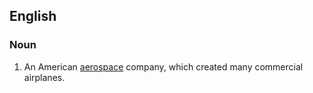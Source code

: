 ==English==

===Noun===
{{en-noun}}

# {{aviation}} An American [[aerospace]] company, which created many commercial airplanes.